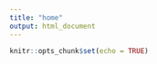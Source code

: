 ```yaml
---
title: "home"
output: html_document
---
```


```r
knitr::opts_chunk$set(echo = TRUE)
```